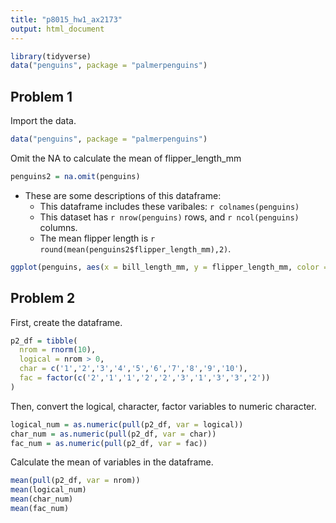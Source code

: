 ```yaml
---
title: "p8015_hw1_ax2173"
output: html_document
---
```


```r
library(tidyverse)
data("penguins", package = "palmerpenguins")
```

## Problem 1

Import the data.

```r
data("penguins", package = "palmerpenguins")
```

Omit the NA to calculate the mean of flipper_length_mm

```r
penguins2 = na.omit(penguins)
```

* These are some descriptions of this dataframe:
  * This dataframe includes these varibales: `r colnames(penguins)`
  * This dataset has `r nrow(penguins)` rows, and  `r ncol(penguins)` columns.
  * The mean flipper length is `r round(mean(penguins2$flipper_length_mm),2)`.
  
```r
ggplot(penguins, aes(x = bill_length_mm, y = flipper_length_mm, color = "red")) + geom_point()
```



## Problem 2

First, create the dataframe.

```r
p2_df = tibble(
  nrom = rnorm(10),
  logical = nrom > 0,
  char = c('1','2','3','4','5','6','7','8','9','10'),
  fac = factor(c('2','1','1','2','2','3','1','3','3','2'))
)
```

Then, convert the logical, character, factor variables to numeric character.

```r
logical_num = as.numeric(pull(p2_df, var = logical))
char_num = as.numeric(pull(p2_df, var = char))
fac_num = as.numeric(pull(p2_df, var = fac))
```

Calculate the mean of variables in the dataframe.

```r
mean(pull(p2_df, var = nrom))
mean(logical_num)
mean(char_num)
mean(fac_num)
```

